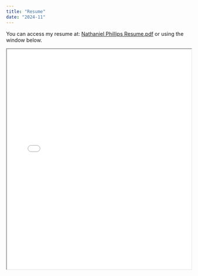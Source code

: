 ```yaml
---
title: "Resume"
date: "2024-11"
---
```


You can access my resume at: [Nathaniel Phillips Resume.pdf](assets/nathanieldphillips.pdf) or using the window below.

<iframe src="assets/nathanieldphillips.pdf" width="100%" height="600px"></iframe>
